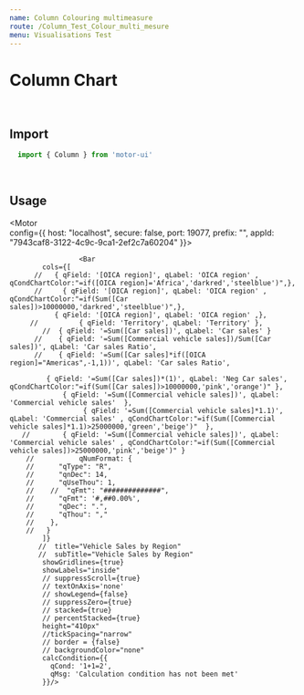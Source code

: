 ```yaml
---
name: Column Colouring multimeasure
route: /Column_Test_Colour_multi_mesure
menu: Visualisations Test
---
```


<h1 style={{ margin: '0px' }}>Column Chart</h1>

<br />

## Import

```javascript
  import { Column } from 'motor-ui'
```

<br />

## Usage



<Playground>

<Motor  
  config={{
            host: "localhost",
            secure: false,
            port: 19077,
            prefix: "",
            appId: "7943caf8-3122-4c9c-9ca1-2ef2c7a60204"
  }}>

                     <Bar
            cols={[
          //   { qField: '[OICA region]', qLabel: 'OICA region' ,     qCondChartColor:"=if([OICA region]='Africa','darkred','steelblue')",},
          //     { qField: '[OICA region]', qLabel: 'OICA region' ,     qCondChartColor:"=if(Sum([Car sales])>10000000,'darkred','steelblue')",},
               { qField: '[OICA region]', qLabel: 'OICA region' ,},
         //          { qField: 'Territory', qLabel: 'Territory' },
            //  { qField: '=Sum([Car sales])', qLabel: 'Car sales' }
          //    { qField: '=Sum([Commercial vehicle sales])/Sum([Car sales])', qLabel: 'Car sales Ratio',
          //    { qField: '=Sum([Car sales]*if([OICA region]="Americas",-1,1))', qLabel: 'Car sales Ratio',

             { qField: '=Sum([Car sales])*(1)', qLabel: 'Neg Car sales', qCondChartColor:"=if(Sum([Car sales])>10000000,'pink','orange')" },
                 { qField: '=Sum([Commercial vehicle sales])', qLabel: 'Commercial vehicle sales'  },
                      { qField: '=Sum([Commercial vehicle sales]*1.1)', qLabel: 'Commercial sales' , qCondChartColor:"=if(Sum([Commercial vehicle sales]*1.1)>25000000,'green','beige')"  },
       //        { qField: '=Sum([Commercial vehicle sales])', qLabel: 'Commercial vehicle sales' , qCondChartColor:"=if(Sum([Commercial vehicle sales])>25000000,'pink','beige')" }
        //           qNumFormat: {
        //      "qType": "R",
        //      "qnDec": 14,
        //      "qUseThou": 1,
        //    //  "qFmt": "##############",
        //      "qFmt": '#,##0.00%',
        //      "qDec": ".",
        //      "qThou": ","
        //    }, 
        //   }
            ]}
           //  title="Vehicle Sales by Region"
           //  subTitle="Vehicle Sales by Region"
            showGridlines={true}
            showLabels="inside"
            // suppressScroll={true}
            // textOnAxis='none'
            // showLegend={false}
            // suppressZero={true}
            // stacked={true}
            // percentStacked={true}
            height="410px"
            //tickSpacing="narrow"
            // border = {false}
            // backgroundColor="none"
            calcCondition={{
              qCond: '1+1=2',
              qMsg: 'Calculation condition has not been met'
            }}/>

           
     
  </Motor>
</Playground>
